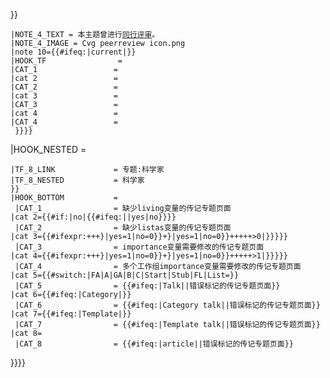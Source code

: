 {{yesno|{{{living|}}}
 |no={{yesno|{{{blpo|}}}|yes={{BLP others}}}}
 |yes={{BLP}}{{yesno|{{{activepol|}}}|yes={{Active politician}}}}
 |blank={{#ifeq:{{pagetype|{{{class|}}}}}|article|<includeonly>{{NOINDEX}}</includeonly>}}
}}<!--

-->{{WPBannerMeta
|PROJECT                = 传记
 |BANNER_NAME           = Template:WikiProject Biography
 |substcheck=<includeonly>{{subst:</includeonly><includeonly>substcheck}}</includeonly>
 |MAIN_TEXT             = 这个{{pagetype|{{{class|}}}}}属于'''[[专题:传记|传记专题]]'''的一部分{{yesno|{{{small|}}}|yes=|no=，用于整理和撰写维基百科中的人物条目。欢迎任何感兴趣的参与者加入[[专题:传记|这个专题]]并[[PJT:传记|参与讨论]]。}}
 |small                 = {{{small|}}}
 |category              = {{{category|¬}}}
 |listas                = {{{listas|}}}
 |PROJECT_LINK          = 专题:传记
 |PORTAL                = 人物
 |PORTAL_IMG            = P vip.svg
 |IMAGE_LEFT            = Crystal personal.svg
 | QUALITY_SCALE        = subpage
 |class                 = {{{class|}}}
 |auto                  = 
 |ASSESSMENT_LINK       = 專題:傳記/評級
 |ASSESSMENT_CAT        =传记条目
 |COMMENTS              = yes
 |COMMENTS_CAT          = 
 |COMMENTS_FORCE        = yes
 |BOTTOM_TEXT=
 |importance             = {{{importance|}}}
 |attention={{{attention|}}}
 |ATTENTION_CAT = 需要关注的传记条目
|note 1 = {{{ref|}}}
 |NOTE_1_TEXT = 根据标记，本条目需要补充更多来源以供查证。
 |NOTE_1_IMAGE = Question book-4.svg
 |NOTE_1_CAT = 需要补充来源的传记条目
|note 2 = {{{photo|}}}
 |NOTE_2_TEXT = 根据标记，本条目需要添加图片以提升条目品质。
 |NOTE_2_IMAGE = Gnome-image-x-generic.svg
 |NOTE_2_CAT = 需要添加图片的传记条目
|note 3 = {{{problem|}}}
 |NOTE_3_TEXT = 根据标记，本条目需要处理编辑上的问题。
 |NOTE_3_IMAGE = Broom icon.svg
 |NOTE_3_CAT = 需要处理问题的传记条目
|infobox = {{{needs-infobox|}}}
 |INFOBOX_CAT = 需要信息框的传记条目
|note 4 = {{#ifexist:Wikipedia:同行评审/{{BASEPAGENAME}}|yes|}}
 |NOTE_4_TEXT = 本主题曾进行[[Wikipedia:同行评审/{{BASEPAGENAME}}|同行评审]]。
 |NOTE_4_IMAGE = Cvg peerreview icon.png
 |note 10={{#ifeq:{{lc:{{{A-Class|}}}}}|current|{{{A-Class|}}}}}
 |HOOK_TF                = {{WPBannerMeta/hooks/taskforces
 |category               = no
 |BANNER_NAME           = Template:WPBiography
 |TF_SIZE               = x25px
 |class                 = {{{class|}}}
 |tf 8                  = {{{s&a-work-group|}}}
 |TF_8_LINK             = 专题:科学家
 |TF_8_NAME             = 科学家传记工作组
 |TF_8_IMAGE            = Nuvola apps edu mathematics-p.svg
 |TF_8_QUALITY          = yes
 |tf 8 importance       = {{{s&a-priority}}}
 |TF_8_HOOK             = {{WPBannerMeta/hooks/cats
 |category              = {{{category|¬}}}
 |BANNER_NAME           = Template:WPBiography
 |cat 1                 = {{#switch:{{lc:{{{class|}}}}}|stub={{{auto|}}}|=|#default={{#ifeq:{{lc:{{{auto|}}}}}|inherit|{{{auto|}}}}}}}
 |CAT_1                 = 
 |cat 2                 = {{{attention|}}}
 |CAT_2                 = 
 |cat 3                 = {{{needs-photo|}}}
 |CAT_3                 = 
 |cat 4                 = {{{needs-infobox|}}}
 |CAT_4                 = 
  }}}}
|HOOK_NESTED            = {{WPBannerMeta/hooks/tfnested
 |tf 1                  = {{#ifexpr:{{yesno|{{{filmbio-work-group|}}}|yes=1|no=0}}+{{yesno|{{{musician-work-group|}}}|yes=1|no=0}}>0||{{{a&e-work-group|}}}}}
 |TF_8_LINK             = 专题:科学家
 |TF_8_NESTED           = 科学家
 }}
 |HOOK_BOTTOM           = {{WPBannerMeta/hooks/cats
 |category              = {{{category|¬}}}
 |BANNER_NAME           = Template:WPBiography
 |cat 1                 = {{yesno|{{{living|}}}
 |yes                   =

<!-- Category added by Template:BLP -->
  |no=
  |blank={{#ifeq:{{pagetype|{{{class|}}}}}|条目<!-- Do not categorise non-articles -->
   |yes
  }}
 }}
  |CAT_1                = 缺少living变量的传记专题页面
 |cat 2={{#if:{{{listas|}}}|no|{{#ifeq:{{NAMESPACE}}|{{ns:1}}|yes|no}}}}
  |CAT_2                = 缺少listas变量的传记专题页面
 |cat 3={{#ifexpr:{{yesno|{{{a&e-work-group|}}}|yes=1|no=0}}+{{yesno|{{{filmbio-work-group|}}}|yes=1|no=0}}+{{yesno|{{{musician-work-group|}}}|yes=1|no=0}}+{{yesno|{{{military-work-group|{{{military-task-force|}}}}}}|yes=1|no=0}}+{{yesno|{{{peerage-work-group|{{{baronet-work-group|}}}}}}|yes=1|no=0}}+{{yesno|{{{living|}}}|yes={{yesno|{{{activepol|}}}|yes=1|no=0}}}}+{{yesno|{{{politician-work-group|}}}|yes=1|no=0}}+{{yesno|{{{royalty-work-group|}}}|yes=1|no=0}}+{{yesno|{{{sports-work-group|}}}|yes=1|no=0}}+{{yesno|{{{s&a-work-group|}}}|yes=1|no=0}}>0|{{{priority|{{{importance|}}}}}}}}
  |CAT_3                = importance变量需要修改的传记专题页面
 |cat 4={{#ifexpr:{{yesno|{{{a&e-work-group|}}}|yes=1|no=0}}+{{yesno|{{{filmbio-work-group|}}}|yes=1|no=0}}+{{yesno|{{{musician-work-group|}}}|yes=1|no=0}}+{{yesno|{{{military-work-group|{{{military-task-force|}}}}}}|yes=1|no=0}}+{{yesno|{{{peerage-work-group|{{{baronet-work-group|}}}}}}|yes=1|no=0}}+{{yesno|{{{living|}}}|yes={{yesno|{{{activepol|}}}|yes=1|no=0}}}}+{{yesno|{{{politician-work-group|}}}|yes=1|no=0}}+{{yesno|{{{royalty-work-group|}}}|yes=1|no=0}}+{{yesno|{{{sports-work-group|}}}|yes=1|no=0}}+{{yesno|{{{s&a-work-group|}}}|yes=1|no=0}}>1|{{{priority|{{{importance|}}}}}}}}
  |CAT_4                = 多个工作组importance变量需要修改的传记专题页面
 |cat 5={{#switch:{{WPBiography/class|class={{{class|}}}}}|FA|A|GA|B|C|Start|Stub|FL|List={{{class|}}}}}
  |CAT_5                = {{#ifeq:{{NAMESPACE}}|Talk||错误标记的传记专题页面}}
 |cat 6={{#ifeq:{{WPBiography/class|class={{{class|}}}}}|Category|{{{class|}}}}}
  |CAT_6                = {{#ifeq:{{NAMESPACE}}|Category talk||错误标记的传记专题页面}}
 |cat 7={{#ifeq:{{WPBiography/class|class={{{class|}}}}}|Template|{{{class|}}}}}
  |CAT_7                = {{#ifeq:{{NAMESPACE}}|Template talk||错误标记的传记专题页面}}
 |cat 8={{{core|}}}{{{needs-photo|}}}{{{needs-infobox|}}}{{{needs-persondata|}}}{{{needs-filmography|}}}{{{needs-discography|}}}{{{past-collaboration|}}}
  |CAT_8                = {{#ifeq:{{pagetype|{{{class|}}}}}|article||错误标记的传记专题页面}}
}}}}<noinclude>
{{documentation}}
</noinclude>